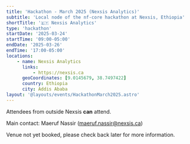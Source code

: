```yaml
---
title: 'Hackathon - March 2025 (Nexsis Analytics)'
subtitle: 'Local node of the nf-core hackathon at Nexsis, Ethiopia'
shortTitle: '🇪🇹 Nexsis Analytics'
type: 'hackathon'
startDate: '2025-03-24'
startTime: '09:00-05:00'
endDate: '2025-03-26'
endTime: '17:00-05:00'
locations:
    - name: Nexsis Analytics
      links:
          - https://nexsis.ca
      geoCoordinates: [9.0145679, 38.7497422]
      country: Ethiopia
      city: Addis Ababa
layout: '@layouts/events/HackathonMarch2025.astro'
---
```


Attendees from outside Nexsis **can** attend.

Main contact: Maeruf Nassir ([maeruf.nassir@nexsis.ca](mailto:maeruf.nassir@nexsis.ca))

Venue not yet booked, please check back later for more information.
